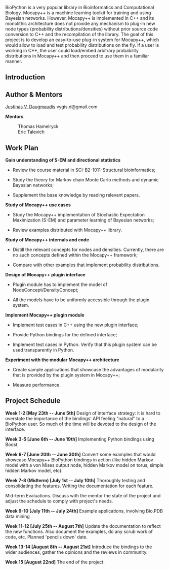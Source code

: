BioPython is a very popular library in Bioinformatics and Computational Biology. Mocapy++ is a machine learning toolkit for training and using Bayesian networks. However, Mocapy++ is implemented in C++ and its monolithic architecture does not provide any mechanism to plug-in new node types (probability distributions/densities) without prior source code conversion to C++ and the recompilation of the library. The goal of this project is to develop an easy-to-use plug-in system for Mocapy++, which would allow to load and test probability distributions on the fly. If a user is working in C++, the user could load/embed arbitrary probability distributions in Mocapy++ and then proceed to use them in a familiar manner.

== Introduction ==


== Author & Mentors == 

[[User%3AJustinas_Daugmaudis|Justinas V. Daugmaudis]] vygis.d@gmail.com

'''Mentors'''
: Thomas Hamelryck
: Eric Talevich

== Work Plan ==

'''Gain understanding of S-EM and directional statistics
'''
* Review the course material in SCI-B2-1011-Structural bioinformatics;

* Study the theory for Markov chain Monte Carlo methods and dynamic Bayesian networks;

* Supplement the base knowledge by reading relevant papers. 


'''Study of Mocapy++ use cases
'''
* Study the Mocapy++ implementation of Stochastic Expectation Maximization (S-EM) and parameter learning of Bayesian networks;

* Review examples distributed with Mocapy++ library.


'''Study of Mocapy++ internals and code
'''
* Distill the relevant concepts for nodes and densities. Currently, there are no such concepts defined within the Mocapy++ framework;

* Compare with other examples that implement probability distributions.


'''Design of Mocapy++ plugin interface
'''
* Plugin module has to implement the model of NodeConcept/DensityConcept;

* All the models have to be uniformly accessible through the plugin system.


'''Implement Mocapy++ plugin module
'''
* Implement test cases in C++ using the new plugin interface;

* Provide Python bindings for the defined interface;

* Implement test cases in Python. Verify that this plugin system can be used transparently in Python.


'''Experiment with the modular Mocapy++ architecture
'''
* Create sample applications that showcase the advantages of modularity that is provided by the plugin system in Mocapy++;

* Measure performance.

== Project Schedule ==

'''Week 1-2 [May 23th -- June 5th]
'''
Design of interface strategy: it is hard to overstate the importance of the bindings' API feeling "natural" to a BioPython user. So much of the time will be devoted to the design of the interface.

'''Week 3-5 [June 6th -- June 19th]
'''
Implementing Python bindings using Boost.

'''Week 6-7 [June 20th -- June 30th]
'''
Convert some examples that would showcase Mocapy++ BioPython bindings in action (like hidden Markov model with a von Mises output node, hidden Markov model on torus, simple hidden Markov model, etc).


'''Week 7-8 (Midterm) [July 1st -- July 10th]
'''
Thoroughly testing and consolidating the features. Writing the documentation for each feature.

Mid-term Evaluations. Discuss with the mentor the state of the project and adjust the schedule to comply with project's needs.


'''Week 9-10 [July 11th -- July 24th]
'''
Example applications, involving Bio.PDB data mining

'''Week 11-12 [July 25th -- August 7th]
'''
Update the documentation to reflect the new functions. Also document the examples, do any scrub work of code, etc. Planned 'pencils down' date. 

'''Week 13-14 [August 8th -- August 21st]
'''
Introduce the bindings to the wider audiences, gather the opinions and the reviews in community.

'''Week 15 [August 22nd]
'''
The end of the project.